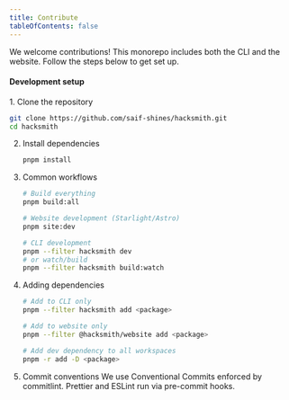 ```yaml
---
title: Contribute
tableOfContents: false
---
```



We welcome contributions! This monorepo includes both the CLI and the website. Follow the steps below to get set up.

#### Development setup

<Steps>
1. Clone the repository
   
   ```sh
   git clone https://github.com/saif-shines/hacksmith.git
   cd hacksmith
   ```

2. Install dependencies

   ```sh
   pnpm install
   ```

3. Common workflows

   ```sh
   # Build everything
   pnpm build:all

   # Website development (Starlight/Astro)
   pnpm site:dev

   # CLI development
   pnpm --filter hacksmith dev
   # or watch/build
   pnpm --filter hacksmith build:watch
   ```

4. Adding dependencies

   ```sh
   # Add to CLI only
   pnpm --filter hacksmith add <package>

   # Add to website only
   pnpm --filter @hacksmith/website add <package>

   # Add dev dependency to all workspaces
   pnpm -r add -D <package>
   ```

5. Commit conventions
   We use Conventional Commits enforced by commitlint. Prettier and ESLint run via pre-commit hooks.
   </Steps>
